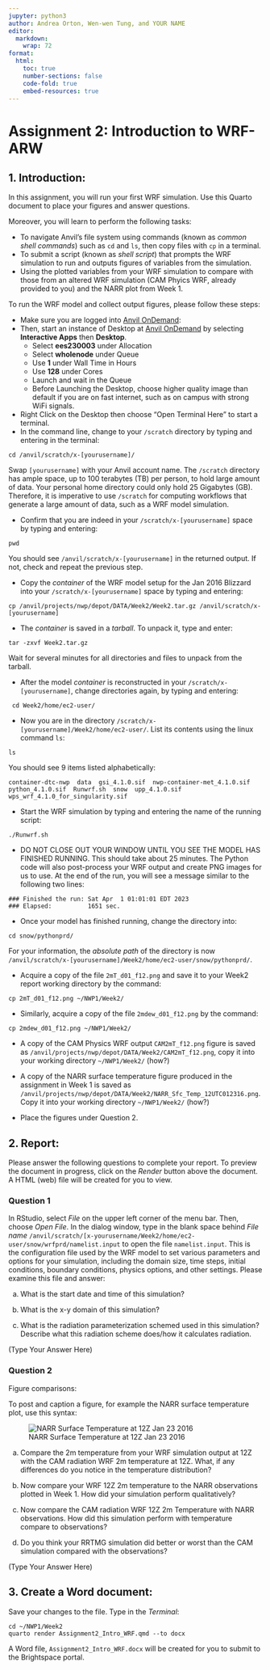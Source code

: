 ```yaml
---
jupyter: python3
author: Andrea Orton, Wen-wen Tung, and YOUR NAME
editor: 
  markdown: 
    wrap: 72
format:
  html:
    toc: true
    number-sections: false
    code-fold: true
    embed-resources: true
---
```


# Assignment 2: Introduction to WRF-ARW

## 1. Introduction:

In this assignment, you will run your first WRF simulation. Use this Quarto document to place your figures and answer questions.

Moreover, you will learn to perform the following tasks:

 - To navigate Anvil's file system using commands (known as *common shell commands*) such as `cd` and `ls`, then copy files with `cp` in a terminal.
 - To submit a script (known as *shell script*) that prompts the WRF simulation to run and outputs figures of variables from the simulation.
 - Using the plotted variables from your WRF simulation to compare with those from an altered WRF simulation (CAM Phyics WRF, already provided to you) and the NARR plot from Week 1.

To run the WRF model and collect output figures, please follow these steps:

 -  Make sure you are logged into [Anvil OnDemand](https://ondemand.anvil.rcac.purdue.edu/):
 -  Then, start an instance of Desktop at [Anvil OnDemand](https://ondemand.anvil.rcac.purdue.edu/) by selecting **Interactive Apps** then **Desktop**.
     -  Select **ees230003** under Allocation
     -  Select **wholenode** under Queue 
     -  Use **1** under Wall Time in Hours
     -  Use **128** under Cores
     -  Launch and wait in the Queue
     -  Before Launching the Desktop, choose higher quality image than default if you are on fast internet, such as on campus with strong WiFi signals.
 -  Right Click on the Desktop then choose "Open Terminal Here" to start a terminal.
 -  In the command line, change to your `/scratch` directory by typing and entering in the terminal: 
```
cd /anvil/scratch/x-[yourusername]/
```
Swap `[yourusername]` with your Anvil account name. The `/scratch` directory has ample space, up to 100 terabytes (TB) per person, to hold large amount of data. Your personal home directory could only hold 25 Gigabytes (GB). Therefore, it is imperative to use `/scratch` for computing workflows that generate a large amount of data, such as a WRF model simulation.

 -  Confirm that you are indeed in your `/scratch/x-[yourusername]` space by typing and entering:
```
pwd
```
You should see `/anvil/scratch/x-[yourusername]` in the returned output. If not, check and repeat the previous step.

 -  Copy the *container* of the WRF model setup for the Jan 2016 Blizzard into your `/scratch/x-[yourusername]` space by typing and entering: 
```
cp /anvil/projects/nwp/depot/DATA/Week2/Week2.tar.gz /anvil/scratch/x-[yourusername]
```

 -  The *container* is saved in a *tarball*. To unpack it, type and enter:
```
tar -zxvf Week2.tar.gz
```
Wait for several minutes for all directories and files to unpack from the tarball.

 -  After the model *container* is reconstructed in your `/scratch/x-[yourusername]`, change directories again, by typing and entering: 
```
 cd Week2/home/ec2-user/
```

 -  Now you are in the directory `/scratch/x-[yourusername]/Week2/home/ec2-user/`. List its contents using the linux command `ls`:
```
ls
```
You should see 9 items listed alphabetically:
```
container-dtc-nwp  data  gsi_4.1.0.sif  nwp-container-met_4.1.0.sif  python_4.1.0.sif  Runwrf.sh  snow  upp_4.1.0.sif  wps_wrf_4.1.0_for_singularity.sif
```

 -  Start the WRF simulation by typing and entering the name of the running script: 
```
./Runwrf.sh
```

 -  DO NOT CLOSE OUT YOUR WINDOW UNTIL YOU SEE THE MODEL HAS FINISHED RUNNING. This should take about 25 minutes.  The Python code will also post-process your WRF output and create PNG images for us to use. At the end of the run, you will see a message similar to the following two lines:
```
### Finished the run: Sat Apr  1 01:01:01 EDT 2023
### Elapsed:          1651 sec.
```

 -  Once your model has finished running, change the directory into: 
```
cd snow/pythonprd/
```
For your information, the *absolute path* of the directory is now `/anvil/scratch/x-[yourusername]/Week2/home/ec2-user/snow/pythonprd/`.

 -  Acquire a copy of the file `2mT_d01_f12.png` and save it to your Week2 report working directory by the command: 
```
cp 2mT_d01_f12.png ~/NWP1/Week2/
```

 -  Similarly, acquire a copy of the file `2mdew_d01_f12.png` by the command: 
```
cp 2mdew_d01_f12.png ~/NWP1/Week2/
```
 
 -  A copy of the CAM Physics WRF output `CAM2mT_f12.png` figure is saved as `/anvil/projects/nwp/depot/DATA/Week2/CAM2mT_f12.png`, copy it into your working directory `~/NWP1/Week2/` (how?)
  
 -  A copy of the NARR surface temperature figure produced in the assignment in Week 1 is saved as `/anvil/projects/nwp/depot/DATA/Week2/NARR_Sfc_Temp_12UTC012316.png`. Copy it into your working directory `~/NWP1/Week2/` (how?)
 
 -  Place the figures under Question 2.


## 2. Report:

Please answer the following questions to complete your report. To preview the document in progress, click on the *Render* button above the document. A HTML (web) file will be created for you to view.

### Question 1

In RStudio, select *File* on the upper left corner of the menu bar. Then, choose *Open File*. In the dialog window, type in the blank space behind *File name* `/anvil/scratch/[x-yourusername/Week2/home/ec2-user/snow/wrfprd/namelist.input` to open the file `namelist.input`. This is the configuration file used by the WRF model to set various parameters and options for your simulation, including the domain size, time steps, initial conditions, boundary conditions, physics options, and other settings. Please examine this file and answer:

a) What is the start date and time of this simulation?  

b) What is the x-y domain of this simulation?

c) What is the radiation parameterization schemed used in this simulation?  Describe what this radiation scheme does/how it calculates radiation.


(Type Your Answer Here)





### Question 2

Figure comparisons: 

To post and caption a figure, for example the NARR surface temperature plot, use this syntax:

![NARR Surface Temperature at 12Z Jan 23 2016](~/NWP1/Week2/NARR_Sfc_Temp_12UTC012316.png)

(a) Compare the 2m temperature from your WRF simulation output at 12Z with the CAM radiation WRF 2m temperature at 12Z. What, if any differences do you notice in the temperature distribution?  

(b) Now compare your WRF 12Z 2m temperature to the NARR observations plotted in Week 1.  How did your simulation perform qualitatively?  

(c) Now compare the CAM radiation WRF 12Z 2m Temperature with NARR observations.  How did this simulation perform with temperature compare to observations?  

(d) Do you think your RRTMG simulation did better or worst than the CAM simulation compared with the observations?



(Type Your Answer Here)













## 3. Create a Word document:


Save your changes to the file. Type in the *Terminal*:
```
cd ~/NWP1/Week2
quarto render Assignment2_Intro_WRF.qmd --to docx
```

A Word file, `Assignment2_Intro_WRF.docx` will be created for you to submit to the Brightspace portal.